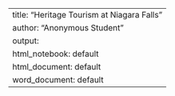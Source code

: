 ---
title: "Heritage Tourism at Niagara Falls"
author: "Anonymous Student"
output:
  html_notebook: default
  html_document: default
  word_document: default
---